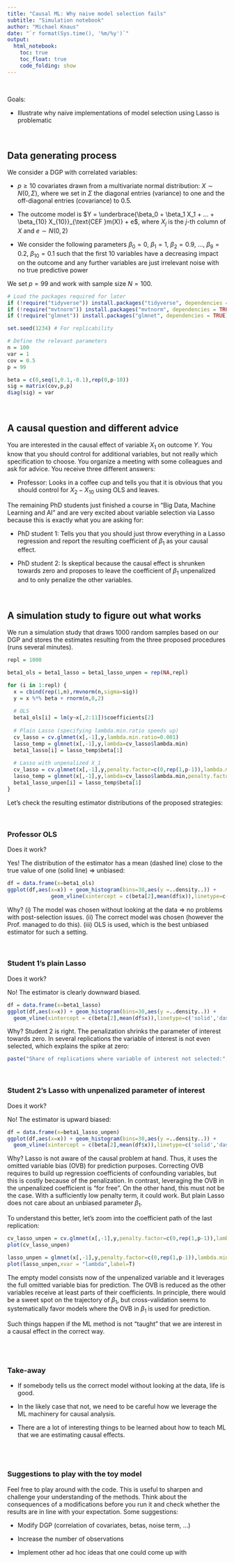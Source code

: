 ---
title: "Causal ML: Why naive model selection fails"
subtitle: "Simulation notebook"
author: "Michael Knaus"
date: "`r format(Sys.time(), '%m/%y')`"
output: 
  html_notebook:
    toc: true
    toc_float: true
    code_folding: show
---

<br>

Goals:

- Illustrate why naive implementations of model selection using Lasso is problematic

<br>


## Data generating process

We consider a DGP with correlated variables:

- $p\geq10$ covariates drawn from a multivariate normal distribution: $X \sim N(0,\Sigma)$, where we set in $\Sigma$ the diagonal entries (variance) to one and the off-diagonal entries (covariance) to 0.5.

- The outcome model is $Y = \underbrace{\beta_0 + \beta_1 X_1 + ... + \beta_{10} X_{10}}_{\text{CEF }m(X)} + e$, where $X_j$ is the $j$-th column of $X$ and $e \sim N(0,2)$

- We consider the following parameters $\beta_0 = 0$, $\beta_1 = 1$, $\beta_2 = 0.9$, ..., $\beta_9 = 0.2$, $\beta_{10} = 0.1$ such that the first 10 variables have a decreasing impact on the outcome and any further variables are just irrelevant noise with no true predictive power

We set $p=99$ and work with sample size $N=100$.

```{r, warning = F, message = F}
# Load the packages required for later
if (!require("tidyverse")) install.packages("tidyverse", dependencies = TRUE); library(tidyverse)
if (!require("mvtnorm")) install.packages("mvtnorm", dependencies = TRUE); library(mvtnorm)
if (!require("glmnet")) install.packages("glmnet", dependencies = TRUE); library(glmnet)

set.seed(1234) # For replicability

# Define the relevant parameters
n = 100
var = 1
cov = 0.5
p = 99

beta = c(0,seq(1,0.1,-0.1),rep(0,p-10))
sig = matrix(cov,p,p)
diag(sig) = var
```

<br>


## A causal question and different advice

You are interested in the causal effect of variable $X_1$ on outcome $Y$. You know that you should control for additional variables, but not really which specification to choose. You organize a meeting with some colleagues and ask for advice. You receive three different answers:

- Professor: Looks in a coffee cup and tells you that it is obvious that you should control for $X_2-X_{10}$ using OLS and leaves.

The remaining PhD students just finished a course in "Big Data, Machine Learning and AI" and are very excited about variable selection via Lasso because this is exactly what you are asking for:

- PhD student 1: Tells you that you should just throw everything in a Lasso regression and report the resulting coefficient of $\beta_1$ as your causal effect.

- PhD student 2: Is skeptical because the causal effect is shrunken towards zero and proposes to leave the coefficient of $\beta_1$ unpenalized and to only penalize the other variables.

<br>

## A simulation study to figure out what works

We run a simulation study that draws 1000 random samples based on our DGP and stores the estimates resulting from the three proposed procedures (runs several minutes).

```{r}
repl = 1000

beta1_ols = beta1_lasso = beta1_lasso_unpen = rep(NA,repl)

for (i in 1:repl) {
  x = cbind(rep(1,n),rmvnorm(n,sigma=sig))
  y = x %*% beta + rnorm(n,0,2)
  
  # OLS
  beta1_ols[i] = lm(y~x[,2:11])$coefficients[2]
  
  # Plain Lasso (specifying lambda.min.ratio speeds up)
  cv_lasso = cv.glmnet(x[,-1],y,lambda.min.ratio=0.001) 
  lasso_temp = glmnet(x[,-1],y,lambda=cv_lasso$lambda.min)
  beta1_lasso[i] = lasso_temp$beta[1]
  
  # Lasso with unpenalized X_1
  cv_lasso = cv.glmnet(x[,-1],y,penalty.factor=c(0,rep(1,p-1)),lambda.min.ratio=0.001)
  lasso_temp = glmnet(x[,-1],y,lambda=cv_lasso$lambda.min,penalty.factor=c(0,rep(1,p-1)))
  beta1_lasso_unpen[i] = lasso_temp$beta[1]
}
```


Let's check the resulting estimator distributions of the proposed strategies:

<br>

### Professor OLS

Does it work? 

Yes! The distribution of the estimator has a mean (dashed line) close to the true value of one (solid line) $\Rightarrow$ unbiased:


```{r}
df = data.frame(x=beta1_ols)
ggplot(df,aes(x=x)) + geom_histogram(bins=30,aes(y =..density..)) + 
              geom_vline(xintercept = c(beta[2],mean(df$x)),linetype=c('solid','dashed'))
```

Why? (i) The model was chosen without looking at the data $\Rightarrow$ no problems with post-selection issues. (ii) The correct model was chosen (however the Prof. managed to do this). (iii) OLS is used, which is the best unbiased estimator for such a setting.

<br>

### Student 1's plain Lasso

Does it work? 

No! The estimator is clearly downward biased.

```{r}
df = data.frame(x=beta1_lasso)
ggplot(df,aes(x=x)) + geom_histogram(bins=30,aes(y =..density..)) + 
  geom_vline(xintercept = c(beta[2],mean(df$x)),linetype=c('solid','dashed'))
```
Why? Student 2 is right. The penalization shrinks the parameter of interest towards zero. In several replications the variable of interest is not even selected, which explains the spike at zero:

```{r}
paste("Share of replications where variable of interest not selected:",round( sum(beta1_lasso == 0)) / repl *100,"%")
```

<br>

### Student 2's Lasso with unpenalized parameter of interest

Does it work? 

No! The estimator is upward biased:

```{r}
df = data.frame(x=beta1_lasso_unpen)
ggplot(df,aes(x=x)) + geom_histogram(bins=30,aes(y =..density..)) + 
  geom_vline(xintercept = c(beta[2],mean(df$x)),linetype=c('solid','dashed'))
```
Why? Lasso is not aware of the causal problem at hand. Thus, it uses the omitted variable bias (OVB) for prediction purposes. Correcting OVB requires to build up regression coefficients of confounding variables, but this is costly because of the penalization. In contrast, leveraging the OVB in the unpenalized coefficient is "for free". On the other hand, this must not be the case. With a sufficiently low penalty term, it could work. But plain Lasso does not care about an unbiased parameter $\beta_1$.

To understand this better, let's zoom into the coefficient path of the last replication:

```{r}
cv_lasso_unpen = cv.glmnet(x[,-1],y,penalty.factor=c(0,rep(1,p-1)),lambda.min.ratio=0.002)
plot(cv_lasso_unpen)

lasso_unpen = glmnet(x[,-1],y,penalty.factor=c(0,rep(1,p-1)),lambda.min.ratio=0.002)
plot(lasso_unpen,xvar = "lambda",label=T)
```

The empty model consists now of the unpenalized variable and it leverages the full omitted variable bias for prediction. The OVB is reduced as the other variables receive at least parts of their coefficients. In principle, there would be a sweet spot on the trajectory of $\beta_1$, but cross-validation seems to systematically favor models where the OVB in $\beta_1$ is used for prediction. 

Such things happen if the ML method is not "taught" that we are interest in a causal effect in the correct way.


<br>
<br>

### Take-away
 
 - If somebody tells us the correct model without looking at the data, life is good.
 
 - In the likely case that not, we need to be careful how we leverage the ML machinery for causal analysis.
 
 - There are a lot of interesting things to be learned about how to teach ML that we are estimating causal effects.
 
<br>
<br>
 
 
### Suggestions to play with the toy model

Feel free to play around with the code. This is useful to sharpen and challenge your understanding of the methods. Think about the consequences of a modifications before you run it and check whether the results are in line with your expectation. Some suggestions:
 
- Modify DGP (correlation of covariates, betas, noise term, ...)

- Increase the number of observations

- Implement other ad hoc ideas that one could come up with

 